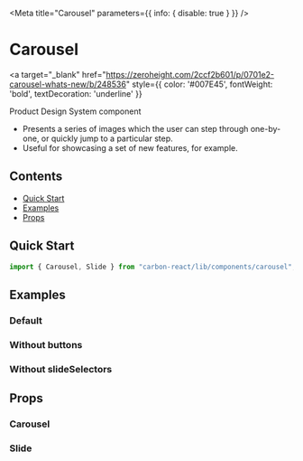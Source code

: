 


<Meta title="Carousel" parameters={{ info: { disable: true } }} />

# Carousel

<a
  target="_blank"
  href="https://zeroheight.com/2ccf2b601/p/0701e2-carousel-whats-new/b/248536"
  style={{ color: '#007E45', fontWeight: 'bold', textDecoration: 'underline' }}
>
  Product Design System component 
</a>

- Presents a series of images which the user can step through one-by-one, or quickly jump to a particular step.
- Useful for showcasing a set of new features, for example.

## Contents

- [Quick Start](#quick-start)
- [Examples](#examples)
- [Props](#props)

## Quick Start

```javascript
import { Carousel, Slide } from "carbon-react/lib/components/carousel";
```

## Examples

### Default

<Canvas>
  <Story name="default" story={stories.Default} />
</Canvas>

### Without buttons

<Canvas>
  <Story name="without buttons" story={stories.WithoutButtons} />
</Canvas>

### Without slideSelectors

<Canvas>
  <Story name="without slideSelectors" story={stories.WithoutSlideSelectors} />
</Canvas>

## Props

### Carousel

<ArgsTable of={Carousel} />

### Slide

<ArgsTable of={Slide} />
